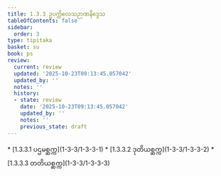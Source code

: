 ```yaml
---
title: 1.3.3 ဥပက္ကိလေသဉာဏနိဒ္ဒေသ
tableOfContents: false
sidebar:
  order: 3
type: tipitaka
basket: su
book: ps
review:
  current: review
  updated: '2025-10-23T09:13:45.057042'
  updated_by: ''
  notes: ''
  history:
  - state: review
    date: '2025-10-23T09:13:45.057042'
    updated_by: ''
    notes: ''
    previous_state: draft
---
```



<ReviewStatus review={frontmatter.review} showDetails={true} />

<HypothesisAnnotation frontmatter={frontmatter} />

<DynamicBreadcrumb />



<TableOfContents book="ps" section="1.3.3">
* [1.3.3.1 ပဌမစ္ဆက္က](1-3-3/1-3-3-1)
* [1.3.3.2 ဒုတိယစ္ဆက္က](1-3-3/1-3-3-2)
* [1.3.3.3 တတိယစ္ဆက္က](1-3-3/1-3-3-3)
</TableOfContents>